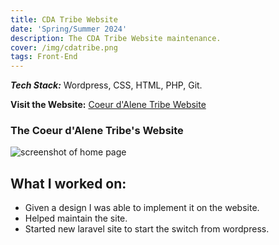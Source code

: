 ```yaml
---
title: CDA Tribe Website
date: 'Spring/Summer 2024'
description: The CDA Tribe Website maintenance. 
cover: /img/cdatribe.png
tags: Front-End
---
```


***Tech Stack:*** Wordpress, CSS, HTML, PHP, Git. 

**Visit the Website:** [Coeur d'Alene Tribe Website](https://www.cdatribe-nsn.gov/ "Cda tribe website")

### The Coeur d'Alene Tribe's Website

![screenshot of home page](/img/cdatribe.png) 


## What I worked on: 

- Given a design I was able to implement it on the website. 
- Helped maintain the site. 
- Started new laravel site to start the switch from wordpress. 
